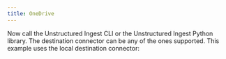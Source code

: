 ```yaml
---
title: OneDrive
---
```



<NewDocument />


<SharedContentOneDrive/>
<SharedAPIKeyURL/>

Now call the Unstructured Ingest CLI or the Unstructured Ingest Python library. The destination connector can be any of the ones supported. This example uses the local destination connector:


<CodeGroup>
  <OneDriveAPISh />
  <OneDriveAPIPyV2 />
  <OneDriveAPIPyV1 />
</CodeGroup>
